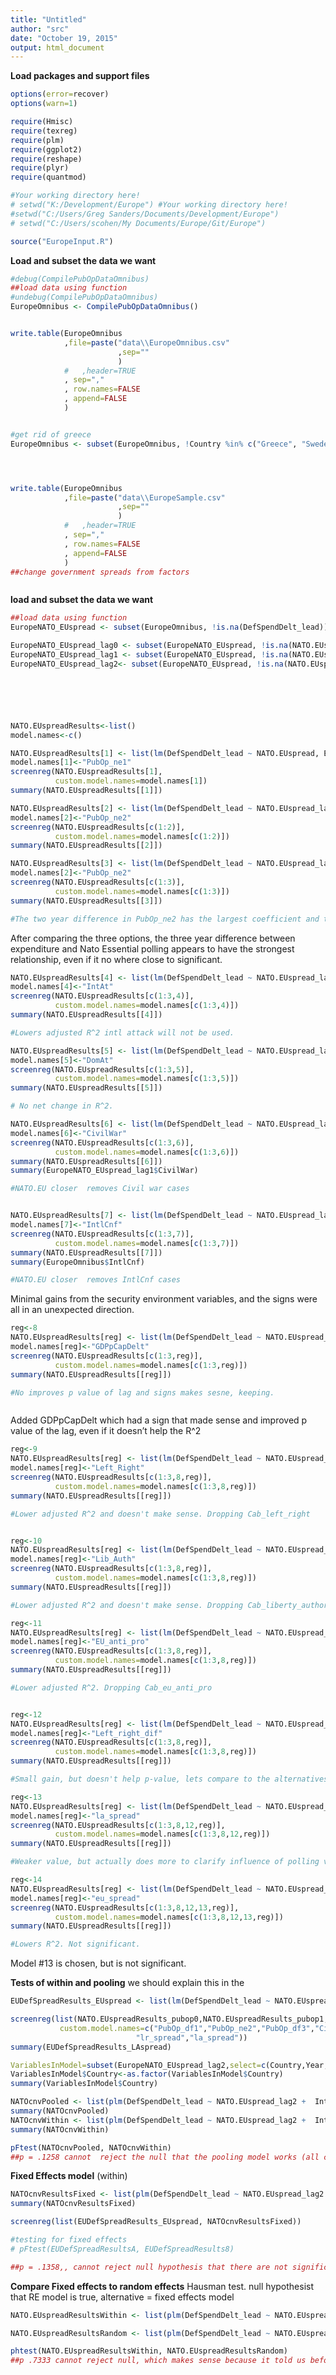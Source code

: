 ```yaml
---
title: "Untitled"
author: "src"
date: "October 19, 2015"
output: html_document
---
```


**Load packages and support files**
```r
options(error=recover)
options(warn=1)

require(Hmisc)
require(texreg)
require(plm)
require(ggplot2)
require(reshape)
require(plyr)
require(quantmod)

#Your working directory here!
# setwd("K:/Development/Europe") #Your working directory here!
#setwd("C:/Users/Greg Sanders/Documents/Development/Europe")
# setwd("C:/Users/scohen/My Documents/Europe/Git/Europe")

source("EuropeInput.R")

```


**Load and subset the data we want**
```r


#debug(CompilePubOpDataOmnibus)
##load data using function
#undebug(CompilePubOpDataOmnibus)
EuropeOmnibus <- CompilePubOpDataOmnibus()


write.table(EuropeOmnibus
            ,file=paste("data\\EuropeOmnibus.csv"
                        ,sep=""
                        )
            #   ,header=TRUE
            , sep=","
            , row.names=FALSE
            , append=FALSE
            )


#get rid of greece
EuropeOmnibus <- subset(EuropeOmnibus, !Country %in% c("Greece", "Sweden","Russia","United States"))




write.table(EuropeOmnibus
            ,file=paste("data\\EuropeSample.csv"
                        ,sep=""
                        )
            #   ,header=TRUE
            , sep=","
            , row.names=FALSE
            , append=FALSE
            )
##change government spreads from factors



```


**load and subset the data we want**
```r

##load data using function
EuropeNATO_EUspread <- subset(EuropeOmnibus, !is.na(DefSpendDelt_lead))

EuropeNATO_EUspread_lag0 <- subset(EuropeNATO_EUspread, !is.na(NATO.EUspread))
EuropeNATO_EUspread_lag1 <- subset(EuropeNATO_EUspread, !is.na(NATO.EUspread_lag1))
EuropeNATO_EUspread_lag2<- subset(EuropeNATO_EUspread, !is.na(NATO.EUspread_lag2))







```



``` r
NATO.EUspreadResults<-list()
model.names<-c()

NATO.EUspreadResults[1] <- list(lm(DefSpendDelt_lead ~ NATO.EUspread, EuropeNATO_EUspread_lag0) )
model.names[1]<-"PubOp_ne1"
screenreg(NATO.EUspreadResults[1],
          custom.model.names=model.names[1])
summary(NATO.EUspreadResults[[1]])

NATO.EUspreadResults[2] <- list(lm(DefSpendDelt_lead ~ NATO.EUspread_lag1, EuropeNATO_EUspread_lag1))
model.names[2]<-"PubOp_ne2"
screenreg(NATO.EUspreadResults[c(1:2)],
          custom.model.names=model.names[c(1:2)])
summary(NATO.EUspreadResults[[2]])

NATO.EUspreadResults[3] <- list(lm(DefSpendDelt_lead ~ NATO.EUspread_lag2, EuropeNATO_EUspread_lag2))
model.names[2]<-"PubOp_ne2"
screenreg(NATO.EUspreadResults[c(1:3)],
          custom.model.names=model.names[c(1:3)])
summary(NATO.EUspreadResults[[3]])

#The two year difference in PubOp_ne2 has the largest coefficient and the smallest p-value.

```

After comparing the three options, the three year difference between expenditure and Nato Essential polling appears to have the strongest relationship, even if it no where close to significant.


``` r


NATO.EUspreadResults[4] <- list(lm(DefSpendDelt_lead ~ NATO.EUspread_lag1  + IntAt, EuropeNATO_EUspread_lag1))
model.names[4]<-"IntAt"
screenreg(NATO.EUspreadResults[c(1:3,4)],
          custom.model.names=model.names[c(1:3,4)])
summary(NATO.EUspreadResults[[4]])

#Lowers adjusted R^2 intl attack will not be used.

NATO.EUspreadResults[5] <- list(lm(DefSpendDelt_lead ~ NATO.EUspread_lag1  + DomAt, EuropeNATO_EUspread_lag1))
model.names[5]<-"DomAt"
screenreg(NATO.EUspreadResults[c(1:3,5)],
          custom.model.names=model.names[c(1:3,5)])
summary(NATO.EUspreadResults[[5]])

# No net change in R^2.

NATO.EUspreadResults[6] <- list(lm(DefSpendDelt_lead ~ NATO.EUspread_lag1  + CivilWar, EuropeNATO_EUspread_lag1))
model.names[6]<-"CivilWar"
screenreg(NATO.EUspreadResults[c(1:3,6)],
          custom.model.names=model.names[c(1:3,6)])
summary(NATO.EUspreadResults[[6]])
summary(EuropeNATO_EUspread_lag1$CivilWar)

#NATO.EU closer  removes Civil war cases 


NATO.EUspreadResults[7] <- list(lm(DefSpendDelt_lead ~ NATO.EUspread_lag1  + IntlCnf, EuropeNATO_EUspread_lag1))
model.names[7]<-"IntlCnf"
screenreg(NATO.EUspreadResults[c(1:3,7)],
          custom.model.names=model.names[c(1:3,7)])
summary(NATO.EUspreadResults[[7]])
summary(EuropeOmnibus$IntlCnf)

#NATO.EU closer  removes IntlCnf cases 

```

Minimal gains from the security environment variables, and the signs were all in an unexpected direction.


``` r


reg<-8
NATO.EUspreadResults[reg] <- list(lm(DefSpendDelt_lead ~ NATO.EUspread_lag1  + GDPpCapDelt, EuropeNATO_EUspread_lag1))
model.names[reg]<-"GDPpCapDelt"
screenreg(NATO.EUspreadResults[c(1:3,reg)],
          custom.model.names=model.names[c(1:3,reg)])
summary(NATO.EUspreadResults[[reg]])

#No improves p value of lag and signs makes sesne, keeping.



```

Added GDPpCapDelt which had a sign that made sense and improved p value of the lag, even if it doesn't help the R^2

``` r


reg<-9
NATO.EUspreadResults[reg] <- list(lm(DefSpendDelt_lead ~ NATO.EUspread_lag1  + GDPpCapDelt + Cab_left_right, EuropeNATO_EUspread_lag1))
model.names[reg]<-"Left_Right"
screenreg(NATO.EUspreadResults[c(1:3,8,reg)],
          custom.model.names=model.names[c(1:3,8,reg)])
summary(NATO.EUspreadResults[[reg]])

#Lower adjusted R^2 and doesn't make sense. Dropping Cab_left_right


reg<-10
NATO.EUspreadResults[reg] <- list(lm(DefSpendDelt_lead ~ NATO.EUspread_lag1  + GDPpCapDelt + Cab_liberty_authority, EuropeNATO_EUspread_lag1))
model.names[reg]<-"Lib_Auth"
screenreg(NATO.EUspreadResults[c(1:3,8,reg)],
          custom.model.names=model.names[c(1:3,8,reg)])
summary(NATO.EUspreadResults[[reg]])

#Lower adjusted R^2 and doesn't make sense. Dropping Cab_liberty_authority

reg<-11
NATO.EUspreadResults[reg] <- list(lm(DefSpendDelt_lead ~ NATO.EUspread_lag1  + GDPpCapDelt + Cab_eu_anti_pro, EuropeNATO_EUspread_lag1))
model.names[reg]<-"EU_anti_pro"
screenreg(NATO.EUspreadResults[c(1:3,8,reg)],
          custom.model.names=model.names[c(1:3,8,reg)])
summary(NATO.EUspreadResults[[reg]])

#Lower adjusted R^2. Dropping Cab_eu_anti_pro


reg<-12
NATO.EUspreadResults[reg] <- list(lm(DefSpendDelt_lead ~ NATO.EUspread_lag1  + GDPpCapDelt + left_right_ls_spread, EuropeNATO_EUspread_lag1))
model.names[reg]<-"Left_right_dif"
screenreg(NATO.EUspreadResults[c(1:3,8,reg)],
          custom.model.names=model.names[c(1:3,8,reg)])
summary(NATO.EUspreadResults[[reg]])

#Small gain, but doesn't help p-value, lets compare to the alternatives.

reg<-13
NATO.EUspreadResults[reg] <- list(lm(DefSpendDelt_lead ~ NATO.EUspread_lag1  + GDPpCapDelt + liberty_authority_ls_spread, EuropeNATO_EUspread_lag1))
model.names[reg]<-"la_spread"
screenreg(NATO.EUspreadResults[c(1:3,8,12,reg)],
          custom.model.names=model.names[c(1:3,8,12,reg)])
summary(NATO.EUspreadResults[[reg]])

#Weaker value, but actually does more to clarify influence of polling variable.

reg<-14
NATO.EUspreadResults[reg] <- list(lm(DefSpendDelt_lead ~ NATO.EUspread_lag1  + GDPpCapDelt + eu_anti_pro_ls_spread, EuropeNATO_EUspread_lag1))
model.names[reg]<-"eu_spread"
screenreg(NATO.EUspreadResults[c(1:3,8,12,13,reg)],
          custom.model.names=model.names[c(1:3,8,12,13,reg)])
summary(NATO.EUspreadResults[[reg]])

#Lowers R^2. Not significant.


```

Model #13 is chosen, but is not significant.




**Tests of within and pooling** we should explain this in the 

``` r

EUDefSpreadResults_EUspread <- list(lm(DefSpendDelt_lead ~ NATO.EUspread_lag2 +  IntlCnf + GDPpCapDelt + Cab_liberty_authority+ eu_anti_pro_ls_spread + eu_anti_pro_ls_spread:NATO.EUspread_lag2 , EuropeNATO_EUspread_lag2)

screenreg(list(NATO.EUspreadResults_pubop0,NATO.EUspreadResults_pubop1,NATO.EUspreadResults_pubop2,EUDefSpreadResults_CivilWar,EUDefSpreadResults_IntlCnf,EUDefSpreadResults_GDPpCapDelt,EUDefSpreadResults_GDPpCapDelt_noCW,EUDefSpreadResults_cablibauth,EUDefSpreadResults_LRspread,EUDefSpreadResults_LAspread),
           custom.model.names=c("PubOp_df1","PubOp_ne2","PubOp_df3","CivilWar","IntlCnf","GDPpCapDelt","GnoCW","CabLibAuth",
                            "lr_spread","la_spread"))
summary(EUDefSpreadResults_LAspread)

VariablesInModel=subset(EuropeNATO_EUspread_lag2,select=c(Country,Year,DefSpendDelt_lead , NATO.EUspread_lag2 ,  IntlCnf , GDPpCapDelt , Cab_liberty_authority, eu_anti_pro_ls_spread ),Year>2004)
VariablesInModel$Country<-as.factor(VariablesInModel$Country)
summary(VariablesInModel$Country)

NATOcnvPooled <- list(plm(DefSpendDelt_lead ~ NATO.EUspread_lag2 +  IntlCnf + GDPpCapDelt + Cab_liberty_authority+ eu_anti_pro_ls_spread + eu_anti_pro_ls_spread:NATO.EUspread_lag2, data = VariablesInModel, model = "pooling")
summary(NATOcnvPooled)
NATOcnvWithin <- list(plm(DefSpendDelt_lead ~ NATO.EUspread_lag2 +  IntlCnf + GDPpCapDelt + Cab_liberty_authority+ eu_anti_pro_ls_spread + eu_anti_pro_ls_spread:NATO.EUspread_lag2, data = VariablesInModel,  model = "within")
summary(NATOcnvWithin)

pFtest(NATOcnvPooled, NATOcnvWithin)
##p = .1258 cannot  reject the null that the pooling model works (all coefficients for each country should be the same ever year)

```


**Fixed Effects model** (within)
```r

NATOcnvResultsFixed <- list(plm(DefSpendDelt_lead ~ NATO.EUspread_lag2 +  IntlCnf + GDPpCapDelt + Cab_liberty_authority+ eu_anti_pro_ls_spread + eu_anti_pro_ls_spread:NATO.EUspread_lag2, data = VariablesInModel,  model = "within"))
summary(NATOcnvResultsFixed)

screenreg(list(EUDefSpreadResults_EUspread, NATOcnvResultsFixed))

#testing for fixed effects
# pFtest(EUDefSpreadResultsA, EUDefSpreadResults8)

##p = .1358,, cannot reject null hypothesis that there are not significnat effects, use pooled 

```

**Compare Fixed effects to random effects** Hausman test. null hypothesist that RE model is true, alternative = fixed effects model
``` r

NATO.EUspreadResultsWithin <- list(plm(DefSpendDelt_lead ~ NATO.EUspread_lag2 +  IntlCnf + GDPpCapDelt + Cab_liberty_authority+ eu_anti_pro_ls_spread + eu_anti_pro_ls_spread:NATO.EUspread_lag2, data = VariablesInModel,  index=c("Country", "Year"), model="within"))

NATO.EUspreadResultsRandom <- list(plm(DefSpendDelt_lead ~ NATO.EUspread_lag2 +  IntlCnf + GDPpCapDelt + Cab_liberty_authority+ eu_anti_pro_ls_spread + eu_anti_pro_ls_spread:NATO.EUspread_lag2, data = VariablesInModel,  index=c("Country", "Year"), model="random"))

phtest(NATO.EUspreadResultsWithin, NATO.EUspreadResultsRandom)
##p .7333 cannot reject null, which makes sense because it told us before to do pooled. 
```

